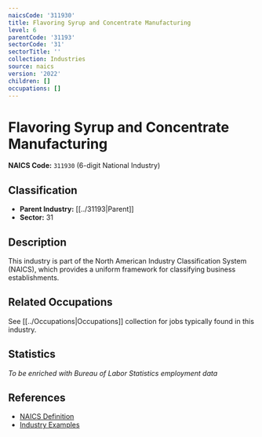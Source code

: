```yaml
---
naicsCode: '311930'
title: Flavoring Syrup and Concentrate Manufacturing
level: 6
parentCode: '31193'
sectorCode: '31'
sectorTitle: ''
collection: Industries
source: naics
version: '2022'
children: []
occupations: []
---
```

# Flavoring Syrup and Concentrate Manufacturing

**NAICS Code:** `311930` (6-digit National Industry)

## Classification

- **Parent Industry:** [[../31193|Parent]]
- **Sector:** 31

## Description

This industry is part of the North American Industry Classification System (NAICS), which provides a uniform framework for classifying business establishments.

## Related Occupations

See [[../Occupations|Occupations]] collection for jobs typically found in this industry.

## Statistics

*To be enriched with Bureau of Labor Statistics employment data*

## References

- [NAICS Definition](https://www.census.gov/naics/)
- [Industry Examples](https://www.census.gov/naics/2022NAICS/)
